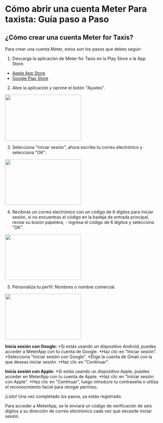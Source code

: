 
# Cómo abrir una cuenta Meter Para taxista: Guía paso a Paso

## ¿Cómo crear una cuenta Meter for Taxis?
Para crear una cuenta Meter, estos son los pasos que debes seguir:

1. Descarga la aplicación de Meter for Taxis en la Play Store o la App Store.
- [Apple App Store](https://apps.apple.com/us/app/meter-for-taxis/id931234419)
- [Google Play Store](https://play.google.com/store/apps/details?id=osacky.ridemeter)

2. Abre la aplicación y oprime el botón "Ajustes".
<img height="150" src="https://www.meterapp.co/IMG_8965.PNG" width="250"/>

3. Selecciona "iniciar sesión", ahora escribe tu correo electrónico y selecciona "OK".
<img height="150" src="https://www.meterapp.co/IMG_8966.PNG" width="250"/>

4. Recibirás un correo electrónico con un código  de 6 dígitos  para iniciar sesión, si no encuentras el código en la badeja de entrada principal, revise su bozon papelera, - ingresa el código de 6 dígitos y selecciona "OK".
<img height="150" src="https://www.meterapp.co/IMG_8967.PNG" width="250"/>

5. Personaliza tu perfil: Nombres o nombre comercial.
<img height="150" src="https://www.meterapp.co/IMG_8968.PNG" width="250"/>

**Inicia sesión con Google:**
*Si estás usando un dispositivo Android, puedes acceder a MeterApp con tu cuenta de Google.
*Haz clic en "Iniciar sesión".
*Selecciona "Iniciar sesión con Google".
*Elige la cuenta de Gmail con la que deseas iniciar sesión.
*Haz clic en "Continuar".

**Inicia sesión con Apple:**
*Si estás usando un dispositivo Apple, puedes acceder en MeterApp con tu cuenta de Apple.
*Haz clic en "Iniciar sesión con Apple".
*Haz clic en "Continuar", luego introduce tu contraseña o utiliza el reconocimiento facial para otorgar permiso.


¡Listo! Una vez completado los pasos, ya estás registrado.

Para acceder a MeterApp, se le enviará un código de verificación de seis dígitos a su dirección de correo electrónico cada vez que necesite iniciar sesión.

